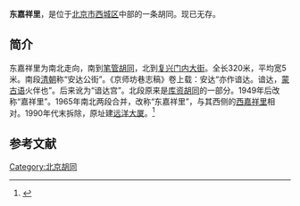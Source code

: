 '''东嘉祥里'''，是位于[[北京市|北京市]][[西城区|西城区]]中部的一条胡同。现已无存。

==简介==
东嘉祥里为南北走向，南到[[笔管胡同|笔管胡同]]，北到[[复兴门内大街|复兴门内大街]]。全长320米，平均宽5米。南段[[清朝|清朝]]称“安达公街”。《京师坊巷志稿》卷上载：安达“亦作谙达。谙达，[[蒙古语|蒙古语]]火伴也”。后来讹为“谙达宫”。北段原来是[[库资胡同|库资胡同]]的一部分。1949年后改称“嘉祥里”。1965年南北两段合并，改称“东嘉祥里”，与其西侧的[[西嘉祥里|西嘉祥里]]相对。1990年代末拆除，原址建[[远洋大厦|远洋大厦]]。<ref>{{Cite web |url=http://www.bjdclib.com/subdb/laneculture/lane/200907/t20090702_4192.html |title=东嘉祥里，东华流韵，2009-07-02 |accessdate=2015-03-07 |archive-date=2015-04-02 |archive-url=https://web.archive.org/web/20150402190645/http://www.bjdclib.com/subdb/laneculture/lane/200907/t20090702_4192.html |dead-url=no }}</ref>

==参考文献==
{{reflist}}

[[Category:北京胡同|Category:北京胡同]]